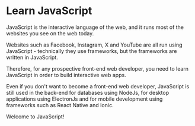 
# Learn JavaScript

JavaScript is the interactive language of the web, and it runs most of the websites you see on the web today.

Websites such as Facebook, Instagram, X and YouTube are all run using JavaScript - technically they use frameworks, but the frameworks are written in JavaScript.

Therefore, for any prospective front-end web developer, you need to learn JavaScript in order to build interactive web apps. 

Even if you don't want to become a front-end web developer, JavaScript is still used in the back-end for databases using NodeJs, for desktop applications using ElectronJs and for mobile development using frameworks such as React Native and Ionic.

Welcome to JavaScript!